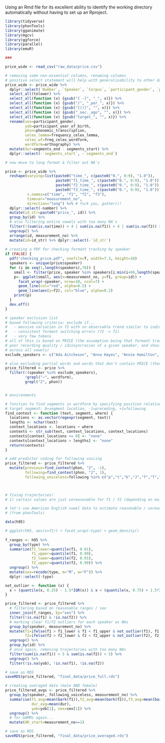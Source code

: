 Using an Rmd file for its excellent ability to identify the working directory automatically without having to set up an Rproject.


```r
library(tidyverse)
library(phonTools)
library(gganimate)
library(mgcv)
library(ggforce)
library(parallel)
library(emuR)

###

price_wide <- read_csv("raw_data/price.csv")

# removing some non-essential columns, renaming columns
# positive select statement will help with generalisability to other data sets
price_wide <- price_wide %>% 
  dplyr::select(`Number`, `Speaker`, `Corpus`, `participant_gender`, `participant_year_of_birth`, `Before Match`, `Text`, `After Match`, `syllables/sec`, `Target phonemic transcription`, `Target lemma`, `Target words since last mention`, `Target last wordform instance same speaker (sec. ago)`, `Target frequency (celex lemma)`, `Target freq (celex wordform)`, `Target orthography`, `Match segments`, `Target segments`, `Target segments start`, `Target segments end`, matches("(time|F[1-3]|error).*")) %>%
  select_all(tolower) %>%
  select_all(function (x) {gsub("[ -]", "_", x)}) %>%
  select_all(function (x) {gsub("/", "_per_", x)}) %>%
  select_all(function (x) {gsub("[()]", "", x)}) %>%
  select_all(function (x) {gsub("_sec._ago", "", x)}) %>%
  select_all(function (x) {gsub("target_", "", x)}) %>%
  rename(sex=participant_gender,
         yob=participant_year_of_birth,
         phon=phonemic_transcription,
         celex_lemma=frequency_celex_lemma,
         celex_wf=freq_celex_wordform,
         wordform=orthography) %>%
  mutate(dur=segments_end - segments_start) %>%
  dplyr::select(-`segments_start`, -`segments_end`)

# now move to long format & filter out NA's

price <- price_wide %>%
  reshape(varying=list(paste0("time_", c(paste0("0.", 0:9), "1.0")),
                       paste0("f1_time_", c(paste0("0.", 0:9), "1.0")),
                       paste0("f2_time_", c(paste0("0.", 0:9), "1.0")),
                       paste0("f3_time_", c(paste0("0.", 0:9), "1.0"))),
          v.names=c("time", "f1", "f2", "f3"),
          timevar="measurement_no",
          direction="long") %>% # fuck you, gather()!
  dplyr::select(-number) %>% 
  mutate(id_str=paste0("price_", id)) %>%
  group_by(id) %>%
  # also filtering entire vowels with too many NA's
  filter(!(sum(is.na(time)) > 4 | sum(is.na(f1)) > 4 | sum(is.na(f2)) > 4)) %>% 
  ungroup() %>%
  arrange(id, measurement_no) %>%
  mutate(id=id_str) %>% dplyr::select(-`id_str`)
  
# creating a PDF for checking formant tracking by speaker
if (FALSE) {
  pdf("checking_price.pdf", onefile=T, width=7.3, height=10)
  speakers <- unique(price$speaker)
  for (i in seq(1,length(speakers),70)) {
    small <- filter(price, speaker %in% speakers[i:min(i+69,length(speakers))])
    p<- ggplot(small, aes(x=measurement_no, y=f1, group=id)) +
      facet_wrap(~speaker, nrow=10, ncol=7) +
      geom_line(col="red", alpha=0.5) +
      geom_line(aes(y=f2), col="blue", alpha=0.2)
    print(p)
  }
  dev.off()
}

# speaker exclusion list
# based following criteria: exclude if...
#   - massive variation in f2 with no observable trend similar to individuals from same period
#   - consistent formant switching errors (f2 -> f1)
#   - very few tokens
# all of this is based on PRICE (the assumption being that formant tracking errors result from
# poor recording quality / idiosyncracies of a given speaker, and should therefore be similar
# across all vowels)
exclude_speakers <- c("Ada Aitcheson", "Anna Hayes", "Annie Hamilton", "Catherine King", "Christina Bisset", "Edith German", "Henry Swarbrick", "Hannah Cross", "Jessie Drinnan", "Jane Reid", "Marguerite Symons", "Annette Golding", "Elizabeth Arnott", "Jean Atkinson", "John Barron", "Ken Algie", "Mavis Jackson", "Nan Hay", "Sydney Farrell", "Rupert Pyle", "Ruth Greer", "Vera Hayward", "fyp09−6", "mon09−3", "mon97−19a", "mon96−2a", "mon99−1b", "mon99−13b", "mop02−5", "mop98−18", "myn97−6a", "myn97−9", "myp00−18a", "myp00−18a", "myp00−18a", "myp07−1a", "myp07−6", "myp94−17", "myp09−2", "myp94−8c", "myp98−12b")

# also excluding partial words and words that don't contain PRICE (there are a fair few!)
price_filtered <- price %>%
  filter(!(speaker %in% exclude_speakers),
         !grepl("~", wordform),
         grepl("2", phon))


# environments

# function to find segments in wordform by specifying position relative to 
# target segment; 0=segment location, -1=preceding, +1=following
find_context <- function (text, segment, where) {
  locations <- as.vector(regexpr(segment, text))
  lengths <- nchar(text)
  context_locations <- locations + where
  contexts <- str_sub(text, context_locations, context_locations)
  contexts[context_locations <= 0] <- "none"
  contexts[context_locations > lengths] <- "none"
  return(contexts)
}

# add predictor coding for following voicing
price_filtered <- price_filtered %>%
  mutate(previous=find_context(phon, "2", -1),
         following=find_context(phon, "2", 1),
         following_voiceless=following %in% c("p","t","k","J","f","T","s","S","h"))

  

# fixing trajectories!
# 1) certain values are just unreasonable for f1 / f2 (depending on male / female)

# let's use American English vowel data to estimate reasonable / unreasonable f1 / f2
# (from phonTools)

data(h95)

# ggplot(h95, aes(x=f1)) + facet_wrap(~type) + geom_density()
  
f_ranges <- h95 %>%
  group_by(type) %>%
  summarize(f1_lower=quantile(f1, 0.01),
            f1_upper=quantile(f1, 0.99),
            f2_lower=quantile(f2, 0.01),
            f2_upper=quantile(f2, 0.99)) %>%
  ungroup() %>%
  mutate(sex=recode(type, m="M", w="F")) %>%
  dplyr::select(-type)

not_outlier <- function (x) {
  x > (quantile(x, 0.25) - 1.5*IQR(x)) & x < (quantile(x, 0.75) + 1.5*IQR(x))
}

price_filtered <- price_filtered %>%
  # filtering based on reasonable ranges / sex
  inner_join(f_ranges, by="sex") %>%
  filter(!is.na(f1) & !is.na(f2)) %>%
  # marking clear f1/f2 outliers for each speaker as NAs
  group_by(speaker, measurement_no) %>%
  mutate(f1=ifelse(f1 > f1_lower & f1 < f1_upper & not_outlier(f1), f1, NA),
         f2=ifelse(f2 > f2_lower & f2 < f2_upper & not_outlier(f2), f2, NA)) %>%
  ungroup() %>%
  group_by(id) %>%
  # once again, removing trajectories with too many NAs
  filter(sum(is.na(f1)) < 5 & sum(is.na(f2)) < 5) %>%
  ungroup() %>%
  filter(!is.na(yob), !is.na(f1), !is.na(f2))

# save as RDS
saveRDS(price_filtered, "final_data/price_full.rds")

# creating averaged data (male AND female)
price_filtered_avgs <- price_filtered %>%
  group_by(speaker, following_voiceless, measurement_no) %>%
  summarise(f1_avg=mean(bark(f1)),f2_avg=mean(bark(f2)),f3_avg=mean(bark(f3)),
            dur_avg=mean(dur),
            yob=yob[1], sex=sex[1]) %>%
  ungroup() %>%
  # for GAMMs again...
  mutate(AR_start=measurement_no==1)

# save as RDS
saveRDS(price_filtered, "final_data/price_averaged.rds")
```
